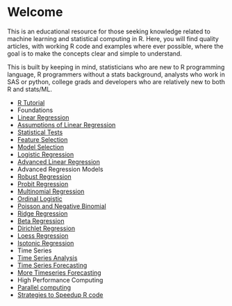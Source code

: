 # Welcome

This is an educational resource for those seeking knowledge related to machine learning and statistical computing in R.
Here, you will find quality articles, with working R code and examples where ever possible, where the goal is to make the concepts clear and simple to understand. 

This is built by keeping in mind, statisticians who are new to R programming language, R programmers without a stats background, analysts who work in SAS or python, college grads and developers who are relatively new to both R and stats/ML.

<ul class="toc">
  <li><a href="R-Tutorial.html">R Tutorial</a></li>
<li class="dropdown-header">Foundations</li>
<li><a href="Linear-Regression.html">Linear Regression</a></li>
<li><a href="Assumptions-of-Linear-Regression.html">Assumptions of Linear Regression</a></li>
<li><a href="Statistical-Tests.html">Statistical Tests</a></li>
<li><a href="Variable-Selection-and-Importance-With-R.html">Feature Selection</a></li>
<li><a href="Model-Selection-in-R.html">Model Selection</a></li>
<li><a href="OO-essentials.html">Logistic Regression</a></li>
<li><a href="Environments.html">Advanced Linear Regression</a></li>

<li class="dropdown-header">Advanced Regression Models</li>
<li><a href="Functional-programming.html">Robust Regression</a></li>
<li><a href="Functionals.html">Probit Regression</a></li>
<li><a href="Function-operators.html">Multinomial Regression</a></li>
<li><a href="Functional-programming.html">Ordinal Logistic</a></li>
<li><a href="Functionals.html">Poisson and Negative Binomial</a></li>
<li><a href="Function-operators.html">Ridge Regression</a></li>
<li><a href="Function-operators.html">Beta Regression</a></li>
<li><a href="Function-operators.html">Dirichlet Regression</a></li>
<li><a href="Function-operators.html">Loess Regression</a></li>
<li><a href="Function-operators.html">Isotonic Regression</a></li>

<li class="dropdown-header">Time Series</li>
<li><a href="Computing-on-the-language.html">Time Series Analysis</a></li>
<li><a href="Expressions.html">Time Series Forecasting </a></li>
<li><a href="dsl.html">More Timeseries Forecasting</a></li>

<li class="dropdown-header">High Performance Computing</li>
<li><a href="Performance.html">Parallel computing</a></li>
<li><a href="Profiling.html">Strategies to Speedup R code</a></li>

</ul>
